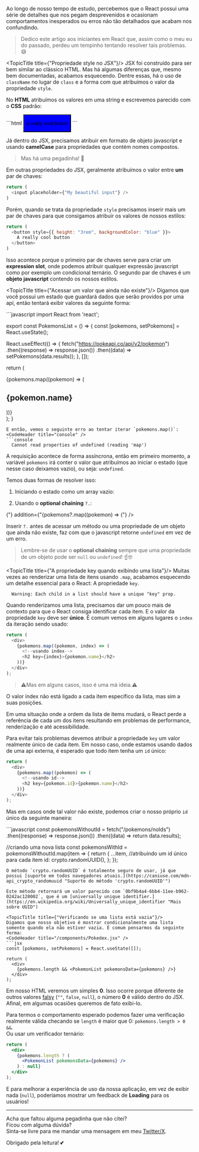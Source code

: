 Ao longo de nosso tempo de estudo, percebemos que o React possui uma série de detalhes que nos pegam desprevenidos e ocasionam comportamentos inesperados ou erros não tão detalhados que acabam nos confundindo.

> Dedico este artigo aos iniciantes em React que, assim como o meu eu do passado, perdeu um tempinho tentando resolver tais problemas. 😅

<TopicTitle title={"Propriedade style no JSX"}/>
JSX foi construído para ser bem similar ao clássico HTML. Mas há algumas diferenças que, mesmo bem documentadas, acabamos esquecendo. Dentre essas, há o uso de `className` no lugar de `class` e a forma com que atribuímos o valor da propriedade `style`.

No **HTML** atribuímos os valores em uma string e escrevemos parecido com o **CSS** padrão:

<CodeHeader title="HTML" />
```html
<button style="height: 3rem; background-color: blue;">
  A really cool button
</button>
```

Já dentro do JSX, precisamos atribuir em formato de objeto javascript e usando **camelCase** para propriedades que contém nomes compostos.

>Mas há uma pegadinha! 🧐

Em outras propriedades do JSX, geralmente atribuímos o valor entre **um** par de chaves:
<CodeHeader title="JSX" />
```javascript
return (
  <input placeholder={"My beautiful input"} />
)
```
Porém, quando se trata da propriedade `style` precisamos inserir mais um par de chaves para que consigamos atribuir os valores de nossos estilos:
<CodeHeader title="JSX" />
```javascript
return (
  <button style={{ height: "3rem", backgroundColor: "blue" }}>
    A really cool button
  </button>
)
```

Isso acontece porque o primeiro par de chaves serve para criar um **expression slot**, onde podemos atribuir qualquer expressão javascript como por exemplo um condicional ternário. O segundo par de chaves é um **objeto javascript** contendo os nossos estilos.

<TopicTitle title={"Acessar um valor que ainda não existe"}/>
Digamos que você possui um estado que guardará dados que serão providos por uma api, então tentará exibir valores da seguinte forma:

<CodeHeader title="/components/PokemonList.jsx" />
```javascript 
import React from 'react';

export const PokemonsList = () => {
  const [pokemons, setPokemons] = React.useState();

  React.useEffect(() => {
    fetch("https://pokeapi.co/api/v2/pokemon")
      .then((response) => response.json())
      .then((data) => setPokemons(data.results));
  }, []);
  
  return (
    <div>
      {pokemons.map((pokemon) => (
        <h2>{pokemon.name}</h2>
      ))}
    </div>
  );
}
```
E então, vemos o seguinte erro ao tentar iterar `pokemons.map()`:
<CodeHeader title="console" />
```console
  Cannot read properties of undefined (reading 'map')
```

A requisição acontece de forma assíncrona, então em primeiro momento, a variável `pokemons` irá conter o valor que atribuímos ao iniciar o estado (que nesse caso deixamos vazio), ou seja: `undefined`.

Temos duas formas de resolver isso:

1. Iniciando o estado como um array vazio:
<CodeHeader title="/components/PokemonList.jsx" />
<CodeChange
  language={"language-javascript"}
  deletion={"const [pokemons, setPokemons] = React.useState();"} 
  addition={"const [pokemons, setPokemons] = React.useState([]);"} />

2. Usando o **optional chaining** `?.`:
<CodeHeader title="/components/PokemonList.jsx" />
<CodeChange
  language={"language-javascript"}
  deletion={"{pokemons.map((pokemon) => ("} 
  addition={"{pokemons?.map((pokemon) => ("} />

Inserir `?.` antes de acessar um método ou uma propriedade de um objeto que ainda não existe, faz com que o javascript retorne `undefined` em vez de um erro.

>Lembre-se de usar o **optional chaining** sempre que uma propriedade de um objeto pode ser `null` ou `undefined`! ☝🤓

<TopicTitle title={"A propriedade key quando exibindo uma lista"}/>
Muitas vezes ao renderizar uma lista de itens usando `.map`, acabamos esquecendo um detalhe essencial para o React: A propriedade `key`.
<CodeHeader title="console" />
```console
  Warning: Each child in a list should have a unique "key" prop.
```
Quando renderizamos uma lista, precisamos dar um pouco mais de contexto para que o React consiga identificar cada item. E o valor da propriedade `key` deve ser **único**.
É comum vemos em alguns lugares o `index` da iteração sendo usado:
<CodeHeader title="/components/PokemonList.jsx" />
```javascript
return (
  <div>
    {pokemons.map((pokemon, index) => (
      <!--usando index-->
      <h2 key={index}>{pokemon.name}</h2>
    ))}
  </div>
);
```
>⚠️Mas em alguns casos, isso é uma má ideia.⚠️

O valor índex não está ligado a cada item específico da lista, mas sim a suas posições.

Em uma situação onde a ordem da lista de items mudará, o React perde a referência de cada um dos itens resultando em problemas de performance, renderização e até acessibilidade.

Para evitar tais problemas devemos atribuir a propriedade `key` um valor realmente único de cada item. Em nosso caso, onde estamos usando dados de uma api externa, é esperado que todo item tenha um `id` único:
<CodeHeader title="/components/PokemonList.jsx" />
```javascript
return (
  <div>
    {pokemons.map((pokemon) => (
      <!--usando id-->
      <h2 key={pokemon.id}>{pokemon.name}</h2>
    ))}
  </div>
);
```
Mas em casos onde tal valor não existe, podemos criar o nosso próprio `id` único da seguinte maneira:

<CodeHeader title="/components/PokemonList.jsx" />
```javascript
const pokemonsWithoutId = fetch("/pokemons/noIds")
  .then((response) => response.json())
  .then((data) => return data.results);

//criando uma nova lista
const pokemonsWithId = pokemonsWithoutId.map(item => {
  return {
    ...item,
    //atribuindo um id único para cada item
    id: crypto.randomUUID(),
  };
});
```
O método `crypto.randomUUID` é totalmente seguro de usar, já que possui [suporte em todos navegadores atuais.](https://caniuse.com/mdn-api_crypto_randomuuid "Suporte do método 'crypto.randomUUID'")

Este método retornará um valor parecido com `0bf9b4a4-6bb4-11ee-b962-0242ac120002`, que é um [universally unique identifier.](https://en.wikipedia.org/wiki/Universally_unique_identifier "Mais sobre UUID")

<TopicTitle title={"Verificando se uma lista está vazia"}/>
Digamos que nosso objetivo é mostrar condicionalmente uma lista somente quando ela não estiver vazia. É comum pensarmos da seguinte forma:
<CodeHeader title="/components/Pokedex.jsx" />
```jsx
const [pokemons, setPokemons] = React.useState([]);

return (
  <div>
    {pokemons.length && <PokemonList pokemonsData={pokemons} />}
  </div>
);
```
Em nosso HTML veremos um simples **0**. Isso ocorre porque diferente de outros valores [falsy](https://developer.mozilla.org/en-US/docs/Glossary/Falsy "Mais sobre valores falsy") (`""`, `false`, `null`), o número **0** é válido dentro do JSX. Afinal, em algumas ocasiões queremos de fato exibi-lo.

Para termos o comportamento esperado podemos fazer uma verificação realmente válida checando se `length` é maior que 0: `pokemons.length > 0 &&`.\
Ou usar um verificador ternário:
```jsx
return (
  <div>
    {pokemons.length ? (
      <PokemonList pokemonsData={pokemons} />
    ) : null}
  </div>
);
```
E para melhorar a experiência de uso da nossa aplicação, em vez de exibir nada (`null`), poderíamos mostrar um feedback de **Loading** para os usuários!

---

Acha que faltou alguma pegadinha que não citei?\
Ficou com alguma dúvida?\
Sinta-se livre para me mandar uma mensagem em meu [Twitter/X](https://x.com/m1guelsb).

Obrigado pela leitura! 💕